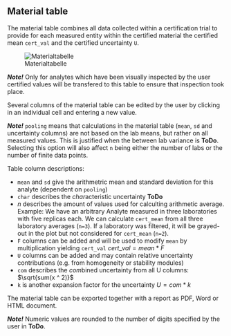 ## Material table

The material table combines all data collected within a certification trial to provide for each measured entity within the certified material the certified mean `cert_val` and the certified uncertainty `U`.

![Materialtabelle](Data_Stats04.png)

***Note!*** Only for analytes which have been visually inspected by the user certified values will be transfered to this table to ensure that inspection took place. 

Several columns of the material table can be edited by the user by clicking in an individual cell and entering a new value.

***Note!*** `pooling` means that calculations in the material table (`mean`, `sd` and uncertainty columns) are not based on the lab means, but rather on all measured values. This is justified when the between lab variance is **ToDo**. Selecting this option will also affect `n` being either the number of labs or the number of finite data points.

Table column descriptions:

- `mean` and `sd` give the arithmetric mean and standard deviation for this analyte (dependent on `pooling`)
- `char` describes the *char*acteristic uncertainty **ToDo**
- *n* describes the amount of values used for calculting arithmetic average. Example: We have an arbitrary Analyte measured in three laboratories with five replicas each. We can calculate `cert_mean` from all three laboratory averages (`n=3`). If a laboratory was filtered, it will be grayed-out in the plot but not considered for `cert_mean` (`n=2`).
- `F` columns can be added and will be used to modify `mean` by multiplication yielding `cert_val` $cert\_val=mean*F$
- `U` columns can be added and may contain relative uncertainty contributions (e.g. from homogeneity or stability modules)
- `com` describes the *com*bined uncertainty from all U columns: $\sqrt{sum(x ^ 2)}$
- `k` is another expansion factor for the uncertainty $U=com*k$

The material table can be exported together with a report as PDF, Word or HTML document.

***Note!*** Numeric values are rounded to the number of digits specified by the user in **ToDo**.